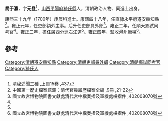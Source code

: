 '''喬于瀛'''，字'''元登'''<ref name="#1">清秘述聞三種 ,上冊15卷 ,437</ref>，[[山西|山西]][[平陽府|平陽府]][[猗氏縣|猗氏縣]]人，清朝政治人物、同進士出身。

康熙三十九年（1700年）庚辰科進士。康熙四十八年，任直隸永平府遷安縣知縣<ref>中國第一歷史檔案館藏：清代官員履歷檔案全編 ,9冊 ,21-22</ref>。雍正元年，任吏部額外主事。后升任吏部員外郎<ref name="#2">國立故宮博物院圖書文獻處清代宮中檔奏摺及軍機處檔摺件 ,402008070號</ref>。雍正二年，任順天鄉試同考官<ref name="#1"/>。雍正二年，擔任廣西分巡右江道<ref name="#2"/>。雍正四年，監收潯州廠稅<ref>國立故宮博物院圖書文獻處清代宮中檔奏摺及軍機處檔摺件 ,402008078號</ref>。

==參考==
{{reflist}}
{{清朝人物小作品}}
{{康熙三十九年庚辰科殿試金榜}}
{{DEFAULTSORT:Qiao喬}}
[[Category:清朝遷安縣知縣|Category:清朝遷安縣知縣]]
[[Category:清朝吏部員外郎|Category:清朝吏部員外郎]]
[[Category:清朝鄉試同考官|Category:清朝鄉試同考官]]
[[Category:猗氏人|Category:猗氏人]]